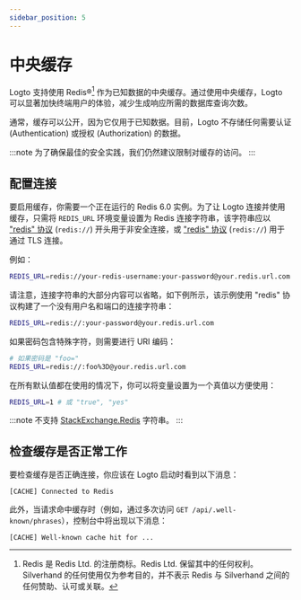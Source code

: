```yaml
---
sidebar_position: 5
---
```


# 中央缓存

Logto 支持使用 Redis®[^1] 作为已知数据的中央缓存。通过使用中央缓存，Logto 可以显著加快终端用户的体验，减少生成响应所需的数据库查询次数。

[^1]: Redis 是 Redis Ltd. 的注册商标。Redis Ltd. 保留其中的任何权利。Silverhand 的任何使用仅为参考目的，并不表示 Redis 与 Silverhand 之间的任何赞助、认可或关联。

通常，缓存可以公开，因为它仅用于已知数据。目前，Logto 不存储任何需要认证 (Authentication) 或授权 (Authorization) 的数据。

:::note
为了确保最佳的安全实践，我们仍然建议限制对缓存的访问。
:::

## 配置连接

要启用缓存，你需要一个正在运行的 Redis 6.0 实例。为了让 Logto 连接并使用缓存，只需将 `REDIS_URL` 环境变量设置为 Redis 连接字符串，该字符串应以 ["redis" 协议](https://www.iana.org/assignments/uri-schemes/prov/redis) (`redis://`) 开头用于非安全连接，或 ["redis" 协议](https://www.iana.org/assignments/uri-schemes/prov/rediss) (`redis://`) 用于通过 TLS 连接。

例如：

```bash
REDIS_URL=redis://your-redis-username:your-password@your.redis.url.com:6380
```

请注意，连接字符串的大部分内容可以省略，如下例所示，该示例使用 "redis" 协议构建了一个没有用户名和端口的连接字符串：

```bash
REDIS_URL=redis://:your-password@your.redis.url.com
```

如果密码包含特殊字符，则需要进行 URI 编码：

```bash
# 如果密码是 "foo="
REDIS_URL=redis://:foo%3D@your.redis.url.com
```

在所有默认值都在使用的情况下，你可以将变量设置为一个真值以方便使用：

```bash
REDIS_URL=1 # 或 "true", "yes"
```

:::note
不支持 [StackExchange.Redis](https://stackexchange.github.io/StackExchange.Redis/Configuration.html) 字符串。
:::

## 检查缓存是否正常工作

要检查缓存是否正确连接，你应该在 Logto 启动时看到以下消息：

```
[CACHE] Connected to Redis
```

此外，当请求命中缓存时（例如，通过多次访问 `GET /api/.well-known/phrases`），控制台中将出现以下消息：

```
[CACHE] Well-known cache hit for ...
```
